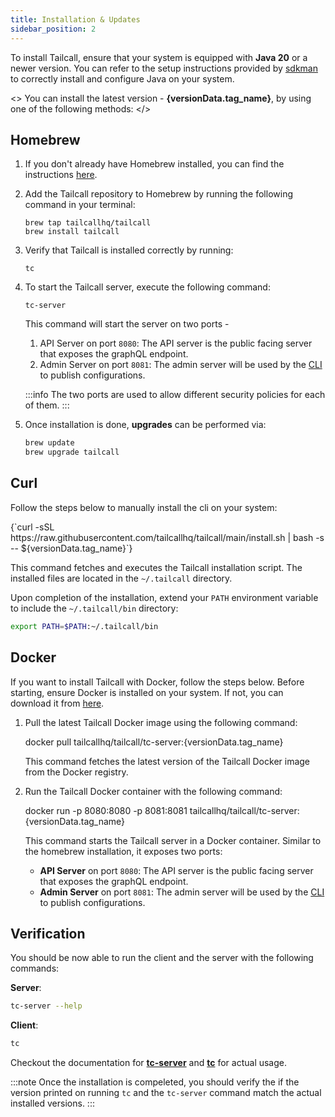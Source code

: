 ```yaml
---
title: Installation & Updates
sidebar_position: 2
---
```



To install Tailcall, ensure that your system is equipped with **Java 20** or a newer version. You can refer to the setup instructions provided by [sdkman] to correctly install and configure Java on your system.

[sdkman]: https://sdkman.io/jdks#tem

<>
  You can install the latest version - <b> {versionData.tag_name}</b>, by using
  one of the following methods:
</>

## Homebrew

1. If you don't already have Homebrew installed, you can find the instructions [here](https://brew.sh/).

2. Add the Tailcall repository to Homebrew by running the following command in your terminal:
   ```shell
   brew tap tailcallhq/tailcall
   brew install tailcall
   ```
3. Verify that Tailcall is installed correctly by running:
   ```shell
   tc
   ```
4. To start the Tailcall server, execute the following command:

   ```shell
   tc-server
   ```

   This command will start the server on two ports -

   1. API Server on port `8080`: The API server is the public facing server that exposes the graphQL endpoint.
   2. Admin Server on port `8081`: The admin server will be used by the [CLI] to publish configurations.

   :::info
   The two ports are used to allow different security policies for each of them.
   :::

5. Once installation is done, **upgrades** can be performed via:

   ```bash
   brew update
   brew upgrade tailcall
   ```

## Curl

Follow the steps below to manually install the cli on your system:

<CodeBlock language="bash">
  {`curl -sSL https://raw.githubusercontent.com/tailcallhq/tailcall/main/install.sh | bash -s -- ${versionData.tag_name}`}
</CodeBlock>

This command fetches and executes the Tailcall installation script. The installed files are located in the `~/.tailcall` directory.

Upon completion of the installation, extend your `PATH` environment variable to include the `~/.tailcall/bin` directory:

```bash
export PATH=$PATH:~/.tailcall/bin
```

## Docker

If you want to install Tailcall with Docker, follow the steps below. Before starting, ensure Docker is installed on your system. If not, you can download it from [here](https://www.docker.com/products/docker-desktop).

1. Pull the latest Tailcall Docker image using the following command:

   <CodeBlock language="bash">
     docker pull tailcallhq/tailcall/tc-server:{versionData.tag_name}
   </CodeBlock>

   This command fetches the latest version of the Tailcall Docker image from the Docker registry.

2. Run the Tailcall Docker container with the following command:

   <CodeBlock language="bash">
     docker run -p 8080:8080 -p 8081:8081 tailcallhq/tailcall/tc-server:
     {versionData.tag_name}
   </CodeBlock>

   This command starts the Tailcall server in a Docker container. Similar to the homebrew installation, it exposes two ports:

   - **API Server** on port `8080`: The API server is the public facing server that exposes the graphQL endpoint.
   - **Admin Server** on port `8081`: The admin server will be used by the [CLI] to publish configurations.

## Verification

You should be now able to run the client and the server with the following commands:

**Server**:

```bash
tc-server --help
```

**Client**:

```bash
tc
```

Checkout the documentation for **[tc-server]** and **[tc]** for actual usage.

:::note
Once the installation is compeleted, you should verify the if the version printed on running `tc` and the `tc-server` command match the actual installed versions.
:::

[tc]: /docs/intro/cli
[tc-server]: /docs/intro/server
[CLI]: /docs/intro/cli
